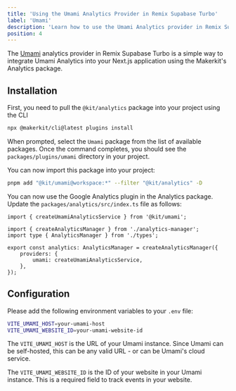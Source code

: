 ```yaml
---
title: 'Using the Umami Analytics Provider in Remix Supabase Turbo'
label: 'Umami'
description: 'Learn how to use the Umami Analytics provider in Remix Supabase Turbo'
position: 4
---
```


The [Umami](https://umami.is/) analytics provider in Remix Supabase Turbo is a simple way to integrate Umami Analytics into your Next.js application using the Makerkit's Analytics package.

## Installation

First, you need to pull the `@kit/analytics` package into your project using the CLI

```bash
npx @makerkit/cli@latest plugins install
```

When prompted, select the `Umami` package from the list of available packages. Once the command completes, you should see the `packages/plugins/umami` directory in your project.

You can now import this package into your project:

```bash
pnpm add "@kit/umami@workspace:*" --filter "@kit/analytics" -D
```

You can now use the Google Analytics plugin in the Analytics package. Update the `packages/analytics/src/index.ts` file as follows:

```tsx title="packages/analytics/src/index.ts"
import { createUmamiAnalyticsService } from '@kit/umami';

import { createAnalyticsManager } from './analytics-manager';
import type { AnalyticsManager } from './types';

export const analytics: AnalyticsManager = createAnalyticsManager({
    providers: {
        umami: createUmamiAnalyticsService,
    },
});
```

## Configuration

Please add the following environment variables to your `.env` file:

```bash
VITE_UMAMI_HOST=your-umami-host
VITE_UMAMI_WEBSITE_ID=your-umami-website-id
```

The `VITE_UMAMI_HOST` is the URL of your Umami instance. Since Umami can be self-hosted, this can be any valid URL - or can be Umami's cloud service.

The `VITE_UMAMI_WEBSITE_ID` is the ID of your website in your Umami instance. This is a required field to track events in your website.
